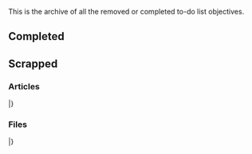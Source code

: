 This is the archive of all the removed or completed to-do list objectives.

==Completed==

==Scrapped==
===Articles===
{{ToDo1}}
{{ToDo2
|Create all needed articles, such as all un-created room articles and party articles.<br>''<small>Proposed by [[User:CK|CK]] on January 2, 2013.</small>''<br><small>''Scrapped by [[User:Mario Rk|Mario Rk]] because this is a general goal and therefore should not belong on the to-do list.''</small>
|{{Stopped}}<br>{{Stopped}}<br>{{Stopped}}<br>{{Stopped}}
|[[User:Cp kid|Cp kid]]<br>[[User:Snowstormer|Snowstormer]]<br>[[User:Rockhopperfan|Rockhopperfan]]<br>[[User:Misabr|Misabr]]}}
{{ToDo2
|Organize all articles that are relevant with foreign languages to Cp kid's foreign language page format (examples coming soon).<br>''<small>Proposed by [[User:CK|CK]] on January 2, 2013.</small>''<br><small>''Scrapped by [[User:Mario Rk|Mario Rk]] because CK's foreign language format is no longer a necessity and seemed to make pages appear disorganized.''</small>
|{{Stopped}}
|[[User:CK|CK]]}}
|}
===Files===
{{ToDo1}}
{{ToDo2
|Find any files that have not yet been uploaded. Users should be cautious to avoid uploading duplicates.<br>''<small>Proposed by [[User:CK|CK]] on January 2, 2013.</small>''<br><small>''Scrapped by [[User:Mario Rk|Mario Rk]] because this is a general goal and therefore should not belong on the to-do list.''</small>
|{{Stopped}}<br>{{Stopped}}<br>{{Stopped}}<br>{{Stopped}}
|[[User:Cp kid|Cp kid]]<br>[[User:Snowstormer|Snowstormer]]<br>[[User:Radykiel|Radykiel]]<br>[[User:Matthewvacc|Matthewvacc]]
}}{{ToDo2
|Help upload foreign catalogs.<br>''<small>Proposed by [[User:CK|CK]] on January 2, 2013.</small>''<br><small>''Scrapped by [[User:Mario Rk|Mario Rk]] because this is a general goal and therefore should not belong on the to-do list.''</small>
|{{stopped}}
|[[User:CK|CK]]}}
|}
